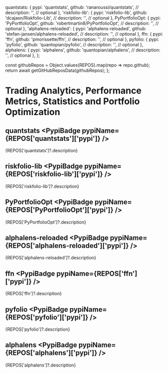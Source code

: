 
  quantstats: {
    pypi: 'quantstats',
    github: 'ranaroussi/quantstats',
    // description: '',  // optional
  },
  'riskfolio-lib': {
    pypi: 'riskfolio-lib',
    github: 'dcajasn/Riskfolio-Lib',
    // description: '',  // optional
  },
  PyPortfolioOpt: {
    pypi: 'PyPortfolioOpt',
    github: 'robertmartin8/PyPortfolioOpt',
    // description: '',  // optional
  },
  'alphalens-reloaded': {
    pypi: 'alphalens-reloaded',
    github: 'stefan-jansen/alphalens-reloaded',
    // description: '',  // optional
  },
  ffn: {
    pypi: 'ffn',
    github: 'pmorissette/ffn',
    // description: '',  // optional
  },
  pyfolio: {
    pypi: 'pyfolio',
    github: 'quantopian/pyfolio',
    // description: '',  // optional
  },
  alphalens: {
    pypi: 'alphalens',
    github: 'quantopian/alphalens',
    // description: '',  // optional
  },
};

  const githubRepos = Object.values(REPOS).map(repo => repo.github);
  return await getGitHubReposData(githubRepos);
};

# Trading Analytics, Performance Metrics, Statistics and Portfolio Optimization
<ReposTable />


## quantstats <PypiBadge pypiName={REPOS['quantstats']['pypi']} />
{REPOS['quantstats']?.description}


## riskfolio-lib <PypiBadge pypiName={REPOS['riskfolio-lib']['pypi']} />
{REPOS['riskfolio-lib']?.description}


## PyPortfolioOpt <PypiBadge pypiName={REPOS['PyPortfolioOpt']['pypi']} />
{REPOS['PyPortfolioOpt']?.description}


## alphalens-reloaded <PypiBadge pypiName={REPOS['alphalens-reloaded']['pypi']} />
{REPOS['alphalens-reloaded']?.description}


## ffn <PypiBadge pypiName={REPOS['ffn']['pypi']} />
{REPOS['ffn']?.description}


## pyfolio <PypiBadge pypiName={REPOS['pyfolio']['pypi']} />
{REPOS['pyfolio']?.description}


## alphalens <PypiBadge pypiName={REPOS['alphalens']['pypi']} />
{REPOS['alphalens']?.description}
